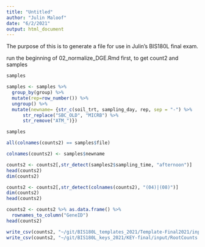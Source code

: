 ```yaml
---
title: "Untitled"
author: "Julin Maloof"
date: "6/2/2021"
output: html_document
---
```


The purpose of this is to generate a file for use in Julin's BIS180L final exam.

run the beginning of 02_normalize_DGE.Rmd first, to get count2 and samples

```r
samples
```


```r
samples <- samples %>%
  group_by(group) %>%
  mutate(rep=row_number()) %>%
  ungroup() %>%
  mutate(newname= {str_c(soil_trt, sampling_day, rep, sep = "-") %>%
      str_replace("SBC_OLD", "MICRB") %>%
      str_remove("ATM_")})

samples  
```


```r
all(colnames(counts2) == samples$file)
```

```r
colnames(counts2) <- samples$newname
```

```r
counts2 <- counts2[,str_detect(samples2$sampling_time, "afternoon")]
head(counts2)
dim(counts2)
```

```r
counts2 <- counts2[,str_detect(colnames(counts2), "(04)|(08)")]
dim(counts2)
head(counts2)
```

```r
counts2 <- counts2 %>% as.data.frame() %>%
  rownames_to_column("GeneID")
head(counts2)
```


```r
write_csv(counts2, "~/git/BIS180L_templates_2021/Template-Final2021/input/RootCounts.csv.gz")
write_csv(counts2, "~/git/BIS180L_keys_2021/KEY-final/input/RootCounts.csv.gz")
```


